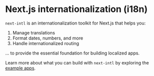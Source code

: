 
# Next.js internationalization (i18n)

`next-intl` is an internationalization toolkit for Next.js that helps you:

1. Manage translations
2. Format dates, numbers, and more
3. Handle internationalized routing

… to provide the essential foundation for building localized apps.

<Cards className="mt-8 lg:w-1/2">
  <Card title="App Router setup" href="/docs/getting-started/app-router" />
  <Card title="Pages Router setup" href="/docs/getting-started/pages-router" />
</Cards>

<div className="mt-8">
  <CourseBanner />
</div>

Learn more about what you can build with `next-intl` by exploring the [example apps](/examples).
